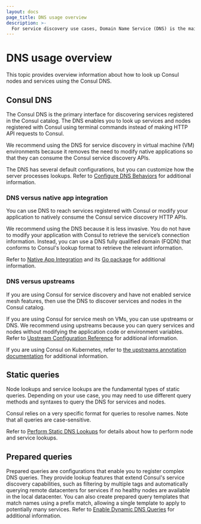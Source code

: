```yaml
---
layout: docs
page_title: DNS usage overview
description: >-
  For service discovery use cases, Domain Name Service (DNS) is the main interface to look up, query, and address Consul nodes and services. Learn how a Consul DNS lookup can help you find services by tag, name, namespace, partition, datacenter, or domain.
---
```


# DNS usage overview

This topic provides overview information about how to look up Consul nodes and services using the Consul DNS.

## Consul DNS
The Consul DNS is the primary interface for discovering services registered in the Consul catalog. The DNS enables you to look up services and nodes registered with Consul using terminal commands instead of making HTTP API requests to Consul.

We recommend using the DNS for service discovery in virtual machine (VM) environments because it removes the need to modify native applications so that they can consume the Consul service discovery APIs.

The DNS has several default configurations, but you can customize how the server processes lookups. Refer to [Configure DNS Behaviors](/consul/docs/services/discovery/dns-configuration) for additional information.

### DNS versus native app integration
You can use DNS to reach services registered with Consul or modify your application to natively consume the Consul service discovery HTTP APIs.

We recommend using the DNS because it is less invasive. You do not have to modify your application with Consul to retrieve the service’s connection information. Instead, you can use a DNS fully qualified domain (FQDN) that conforms to Consul's lookup format to retrieve the relevant information.

Refer to [ Native App Integration](/consul/docs/connect/native) and its [Go package](/consul/docs/connect/native/go) for additional information.

### DNS versus upstreams
If you are using Consul for service discovery and have not enabled service mesh features, then use the DNS to discover services and nodes in the Consul catalog.

If you are using Consul for service mesh on VMs, you can use upstreams or DNS. We recommend using upstreams because you can query services and nodes without modifying the application code or environment variables. Refer to [Upstream Configuration Reference](/consul/docs/connect/registration/service-registration#upstream-configuration-reference) for additional information.

If you are using Consul on Kubernetes, refer to [the upstreams annotation documentation](/consul/docs/k8s/annotations-and-labels#consul-hashicorp-com-connect-service-upstreams) for additional information.

## Static queries
Node lookups and service lookups are the fundamental types of static queries. Depending on your use case, you may need to use different query methods and syntaxes to query the DNS for services and nodes.

Consul relies on a very specific format for queries to resolve names. Note that all queries are case-sensitive.

Refer to [Perform Static DNS Lookups](/consul/docs/services/discovery/dns-static-lookups) for details about how to perform node and service lookups.

## Prepared queries
Prepared queries are configurations that enable you to register complex DNS queries. They provide lookup features that extend Consul's service discovery capabilities, such as filtering by multiple tags and automatically querying remote datacenters for services if no healthy nodes are available in the local datacenter. You can also create prepared query templates that match names using a prefix match, allowing a single template to apply to potentially many services. Refer to [Enable Dynamic DNS Queries](/consul/docs/services/discovery/dns-dynamic-lookups) for additional information.
